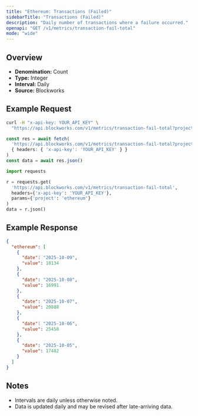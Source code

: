 ```yaml
---
title: "Ethereum: Transactions (Failed)"
sidebarTitle: "Transactions (Failed)"
description: "Daily number of transactions where a failure occurred."
openapi: "GET /v1/metrics/transaction-fail-total"
mode: "wide"
---
```


## Overview

- **Denomination:** Count
- **Type:** Integer
- **Interval:** Daily
- **Source:** Blockworks

## Example Request

<CodeGroup>

```bash cURL
curl -H "x-api-key: YOUR_API_KEY" \
  "https://api.blockworks.com/v1/metrics/transaction-fail-total?project=ethereum"
```

```typescript TypeScript
const res = await fetch(
  'https://api.blockworks.com/v1/metrics/transaction-fail-total?project=ethereum',
  { headers: { 'x-api-key': 'YOUR_API_KEY' } }
)
const data = await res.json()
```

```python Python
import requests

r = requests.get(
  'https://api.blockworks.com/v1/metrics/transaction-fail-total',
  headers={'x-api-key': 'YOUR_API_KEY'},
  params={'project': 'ethereum'}
)
data = r.json()
```

</CodeGroup>

## Example Response

```json
{
  "ethereum": [
    {
      "date": "2025-10-09",
      "value": 18134
    },
    {
      "date": "2025-10-08",
      "value": 16991
    },
    {
      "date": "2025-10-07",
      "value": 20888
    },
    {
      "date": "2025-10-06",
      "value": 25458
    },
    {
      "date": "2025-10-05",
      "value": 17482
    }
  ]
}
```

## Notes
- Intervals are daily unless otherwise noted.
- Data is updated daily and may be revised after late-arriving data.